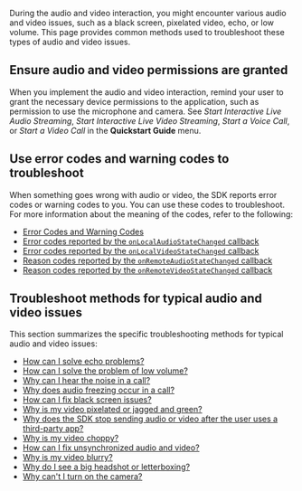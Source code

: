 <PlatformWrapper notAllowed="web">
<PlatformWrapper notAllowed="unity">
<PlatformWrapper notAllowed="flutter">
<PlatformWrapper notAllowed="react-native">
<PlatformWrapper notAllowed="electron">
<PlatformWrapper notAllowed="cocos-creator">
<PlatformWrapper notAllowed="cocos-2d-x">

During the audio and video interaction, you might encounter various audio and video issues, such as a black screen, pixelated video, echo, or low volume. This page provides common methods used to troubleshoot these types of audio and video issues.

## Ensure audio and video permissions are granted

When you implement the audio and video interaction, remind your user to grant the necessary device permissions to the application, such as permission to use the microphone and camera. See *Start Interactive Live Audio Streaming*, *Start Interactive Live Video Streaming*, *Start a Voice Call*, or *Start a Video Call* in the **Quickstart Guide** menu.

## Use error codes and warning codes to troubleshoot

When something goes wrong with audio or video, the SDK reports error codes or warning codes to you. You can use these codes to troubleshoot. For more information about the meaning of the codes, refer to the following:
- [Error Codes and Warning Codes](../reference/error-codes)
- [Error codes reported by the `onLocalAudioStateChanged` callback](https://docs.agora.io/en/Interactive%20Broadcast/API%20Reference/cpp/classagora_1_1rtc_1_1_i_rtc_engine_event_handler.html#a9296c329331eb83b3af1315c52e7f91a)
- [Error codes reported by the `onLocalVideoStateChanged` callback](https://docs.agora.io/en/Interactive%20Broadcast/API%20Reference/cpp/classagora_1_1rtc_1_1_i_rtc_engine_event_handler.html#a2c376b287e245fd034e0fad8a9804ed1)
- [Reason codes reported by the `onRemoteAudioStateChanged` callback](https://docs.agora.io/en/Interactive%20Broadcast/API%20Reference/cpp/classagora_1_1rtc_1_1_i_rtc_engine_event_handler.html#aa168380f86f1dc2df1c269a785c56612)
- [Reason codes reported by the `onRemoteVideoStateChanged` callback](https://docs.agora.io/en/Interactive%20Broadcast/API%20Reference/cpp/classagora_1_1rtc_1_1_i_rtc_engine_event_handler.html#ae69799238c6a6cd9f017274dd630b74e)


## Troubleshoot methods for typical audio and video issues

This section summarizes the specific troubleshooting methods for typical audio and video issues:

- [How can I solve echo problems?](https://docs.agora.io/en/Interactive%20Broadcast/faq/echo)
- [How can I solve the problem of low volume?](https://docs.agora.io/en/Interactive%20Broadcast/faq/audio_low)
- [Why can I hear the noise in a call?](https://docs.agora.io/en/Interactive%20Broadcast/faq/audio_noise)
- [Why does audio freezing occur in a call?](https://docs.agora.io/en/Interactive%20Broadcast/faq/audio_freeze)
- [How can I fix black screen issues?](https://docs.agora.io/en/Interactive%20Broadcast/faq/video_blank)
- [Why is my video pixelated or jagged and green?](https://docs.agora.io/en/Interactive%20Broadcast/faq/pixelated_green_video)
- [Why does the SDK stop sending audio or video after the user uses a third-party app?](https://docs.agora.io/en/Interactive%20Broadcast/faq/device_occupied)
- [Why is my video choppy?](https://docs.agora.io/en/Interactive%20Broadcast/faq/video_freeze)
- [How can I fix unsynchronized audio and video?](https://docs.agora.io/en/Interactive%20Broadcast/faq/unsynchronized_video)
- [Why is my video blurry?](https://docs.agora.io/en/Interactive%20Broadcast/faq/video_blur)
- [Why do I see a big headshot or letterboxing?](https://docs.agora.io/en/Interactive%20Broadcast/faq/video_bighead)
- [Why can't I turn on the camera?](https://docs.agora.io/en/Interactive%20Broadcast/faq/video_camera)

</PlatformWrapper>
</PlatformWrapper>
</PlatformWrapper>
</PlatformWrapper>
</PlatformWrapper>
</PlatformWrapper>
</PlatformWrapper>